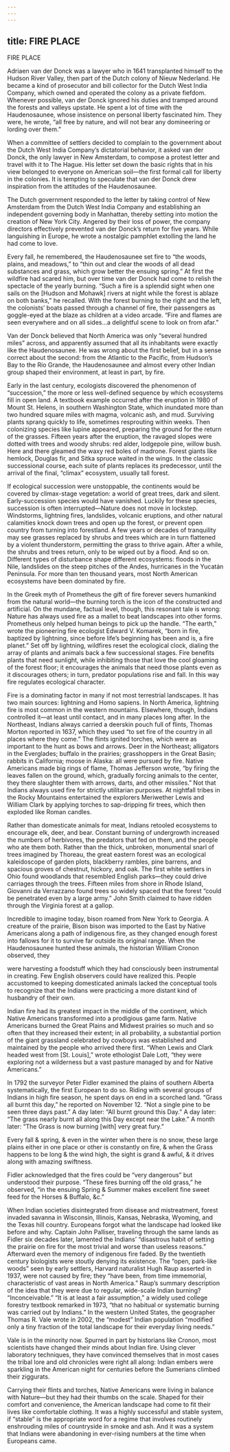```yaml
---
---
---
```

title: FIRE PLACE
---

FIRE PLACE

Adriaen van der Donck was a lawyer who in 1641 transplanted himself to the Hudson River Valley, then part of the Dutch colony of Nieuw Nederland. He became a kind of prosecutor and bill collector for the Dutch West India Company, which owned and operated the colony as a private fiefdom. Whenever possible, van der Donck ignored his duties and tramped around the forests and valleys upstate. He spent a lot of time with the Haudenosaunee, whose insistence on personal liberty fascinated him. They were, he wrote, “all free by nature, and will not bear any domineering or lording over them.”

When a committee of settlers decided to complain to the government about the Dutch West India Company’s dictatorial behavior, it asked van der Donck, the only lawyer in New Amsterdam, to compose a protest letter and travel with it to The Hague. His letter set down the basic rights that in his view belonged to everyone on American soil—the first formal call for liberty in the colonies. It is tempting to speculate that van der Donck drew inspiration from the attitudes of the Haudenosaunee.

The Dutch government responded to the letter by taking control of New Amsterdam from the Dutch West India Company and establishing an independent governing body in Manhattan, thereby setting into motion the creation of New York City. Angered by their loss of power, the company directors effectively prevented van der Donck’s return for five years. While languishing in Europe, he wrote a nostalgic pamphlet extolling the land he had come to love.

Every fall, he remembered, the Haudenosaunee set fire to “the woods, plains, and meadows,” to “thin out and clear the woods of all dead substances and grass, which grow better the ensuing spring.” At first the wildfire had scared him, but over time van der Donck had come to relish the spectacle of the yearly burning. “Such a fire is a splendid sight when one sails on the [Hudson and Mohawk] rivers at night while the forest is ablaze on both banks,” he recalled. With the forest burning to the right and the left, the colonists’ boats passed through a channel of fire, their passengers as goggle-eyed at the blaze as children at a video arcade. “Fire and flames are seen everywhere and on all sides…a delightful scene to look on from afar.”

Van der Donck believed that North America was only “several hundred miles” across, and apparently assumed that all its inhabitants were exactly like the Haudenosaunee. He was wrong about the first belief, but in a sense correct about the second: from the Atlantic to the Pacific, from Hudson’s Bay to the Río Grande, the Haudenosaunee and almost every other Indian group shaped their environment, at least in part, by fire.

Early in the last century, ecologists discovered the phenomenon of “succession,” the more or less well-defined sequence by which ecosystems fill in open land. A textbook example occurred after the eruption in 1980 of Mount St. Helens, in southern Washington State, which inundated more than two hundred square miles with magma, volcanic ash, and mud. Surviving plants sprang quickly to life, sometimes resprouting within weeks. Then colonizing species like lupine appeared, preparing the ground for the return of the grasses. Fifteen years after the eruption, the ravaged slopes were dotted with trees and woody shrubs: red alder, lodgepole pine, willow bush. Here and there gleamed the waxy red boles of madrone. Forest giants like hemlock, Douglas fir, and Sitka spruce waited in the wings. In the classic successional course, each suite of plants replaces its predecessor, until the arrival of the final, “climax” ecosystem, usually tall forest.

If ecological succession were unstoppable, the continents would be covered by climax-stage vegetation: a world of great trees, dark and silent. Early-succession species would have vanished. Luckily for these species, succession is often interrupted—Nature does not move in lockstep. Windstorms, lightning fires, landslides, volcanic eruptions, and other natural calamities knock down trees and open up the forest, or prevent open country from turning into forestland. A few years or decades of tranquility may see grasses replaced by shrubs and trees which are in turn flattened by a violent thunderstorm, permitting the grass to thrive again. After a while, the shrubs and trees return, only to be wiped out by a flood. And so on. Different types of disturbance shape different ecosystems: floods in the Nile, landslides on the steep pitches of the Andes, hurricanes in the Yucatán Peninsula. For more than ten thousand years, most North American ecosystems have been dominated by fire.

In the Greek myth of Prometheus the gift of fire forever severs humankind from the natural world—the burning torch is the icon of the constructed and artificial. On the mundane, factual level, though, this resonant tale is wrong: Nature has always used fire as a mallet to beat landscapes into other forms. Prometheus only helped human beings to pick up the handle. “The earth,” wrote the pioneering fire ecologist Edward V. Komarek, “born in fire, baptized by lightning, since before life’s beginning has been and is, a fire planet.” Set off by lightning, wildfires reset the ecological clock, dialing the array of plants and animals back a few successional stages. Fire benefits plants that need sunlight, while inhibiting those that love the cool gloaming of the forest floor; it encourages the animals that need those plants even as it discourages others; in turn, predator populations rise and fall. In this way fire regulates ecological character.

Fire is a dominating factor in many if not most terrestrial landscapes. It has two main sources: lightning and Homo sapiens. In North America, lightning fire is most common in the western mountains. Elsewhere, though, Indians controlled it—at least until contact, and in many places long after. In the Northeast, Indians always carried a deerskin pouch full of flints, Thomas Morton reported in 1637, which they used “to set fire of the country in all places where they come.” The flints ignited torches, which were as important to the hunt as bows and arrows. Deer in the Northeast; alligators in the Everglades; buffalo in the prairies; grasshoppers in the Great Basin; rabbits in California; moose in Alaska: all were pursued by fire. Native Americans made big rings of flame, Thomas Jefferson wrote, “by firing the leaves fallen on the ground, which, gradually forcing animals to the center, they there slaughter them with arrows, darts, and other missiles.” Not that Indians always used fire for strictly utilitarian purposes. At nightfall tribes in the Rocky Mountains entertained the explorers Meriwether Lewis and William Clark by applying torches to sap-dripping fir trees, which then exploded like Roman candles.

Rather than domesticate animals for meat, Indians retooled ecosystems to encourage elk, deer, and bear. Constant burning of undergrowth increased the numbers of herbivores, the predators that fed on them, and the people who ate them both. Rather than the thick, unbroken, monumental snarl of trees imagined by Thoreau, the great eastern forest was an ecological kaleidoscope of garden plots, blackberry rambles, pine barrens, and spacious groves of chestnut, hickory, and oak. The first white settlers in Ohio found woodlands that resembled English parks—they could drive carriages through the trees. Fifteen miles from shore in Rhode Island, Giovanni da Verrazzano found trees so widely spaced that the forest “could be penetrated even by a large army.” John Smith claimed to have ridden through the Virginia forest at a gallop.

Incredible to imagine today, bison roamed from New York to Georgia. A creature of the prairie, Bison bison was imported to the East by Native Americans along a path of indigenous fire, as they changed enough forest into fallows for it to survive far outside its original range. When the Haudenosaunee hunted these animals, the historian William Cronon observed, they

were harvesting a foodstuff which they had consciously been instrumental in creating. Few English observers could have realized this. People accustomed to keeping domesticated animals lacked the conceptual tools to recognize that the Indians were practicing a more distant kind of husbandry of their own.

Indian fire had its greatest impact in the middle of the continent, which Native Americans transformed into a prodigious game farm. Native Americans burned the Great Plains and Midwest prairies so much and so often that they increased their extent; in all probability, a substantial portion of the giant grassland celebrated by cowboys was established and maintained by the people who arrived there first. “When Lewis and Clark headed west from [St. Louis],” wrote ethologist Dale Lott, “they were exploring not a wilderness but a vast pasture managed by and for Native Americans.”

In 1792 the surveyor Peter Fidler examined the plains of southern Alberta systematically, the first European to do so. Riding with several groups of Indians in high fire season, he spent days on end in a scorched land. “Grass all burnt this day,” he reported on November 12. “Not a single pine to be seen three days past.” A day later: “All burnt ground this Day.” A day later: “The grass nearly burnt all along this Day except near the Lake.” A month later: “The Grass is now burning [with] very great fury.”

Every fall & spring, & even in the winter when there is no snow, these large plains either in one place or other is constantly on fire, & when the Grass happens to be long & the wind high, the sight is grand & awful, & it drives along with amazing swiftness.

Fidler acknowledged that the fires could be “very dangerous” but understood their purpose. “These fires burning off the old grass,” he observed, “in the ensuing Spring & Summer makes excellent fine sweet feed for the Horses & Buffalo, &c.”

When Indian societies disintegrated from disease and mistreatment, forest invaded savanna in Wisconsin, Illinois, Kansas, Nebraska, Wyoming, and the Texas hill country. Europeans forgot what the landscape had looked like before and why. Captain John Palliser, traveling through the same lands as Fidler six decades later, lamented the Indians’ “disastrous habit of setting the prairie on fire for the most trivial and worse than useless reasons.” Afterward even the memory of indigenous fire faded. By the twentieth century biologists were stoutly denying its existence. The “open, park-like woods” seen by early settlers, Harvard naturalist Hugh Raup asserted in 1937, were not caused by fire; they “have been, from time immemorial, characteristic of vast areas in North America.” Raup’s summary description of the idea that they were due to regular, wide-scale Indian burning? “Inconceivable.” “It is at least a fair assumption,” a widely used college forestry textbook remarked in 1973, “that no habitual or systematic burning was carried out by Indians.” In the western United States, the geographer Thomas R. Vale wrote in 2002, the “modest” Indian population “modified only a tiny fraction of the total landscape for their everyday living needs.”

Vale is in the minority now. Spurred in part by historians like Cronon, most scientists have changed their minds about Indian fire. Using clever laboratory techniques, they have convinced themselves that in most cases the tribal lore and old chronicles were right all along: Indian embers were sparkling in the American night for centuries before the Sumerians climbed their ziggurats.

Carrying their flints and torches, Native Americans were living in balance with Nature—but they had their thumbs on the scale. Shaped for their comfort and convenience, the American landscape had come to fit their lives like comfortable clothing. It was a highly successful and stable system, if “stable” is the appropriate word for a regime that involves routinely enshrouding miles of countryside in smoke and ash. And it was a system that Indians were abandoning in ever-rising numbers at the time when Europeans came.
